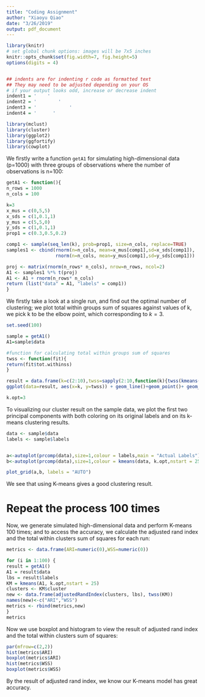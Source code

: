 ```yaml
---
title: "Coding Assignment"
author: "Xiaoyu Qiao"
date: "3/26/2019"
output: pdf_document
---
```


```r
library(knitr)
# set global chunk options: images will be 7x5 inches
knitr::opts_chunk$set(fig.width=7, fig.height=5)
options(digits = 4)


## indents are for indenting r code as formatted text
## They may need to be adjusted depending on your OS
# if your output looks odd, increase or decrease indent
indent1 = '    '
indent2 = '        '
indent3 = '            '
indent4 = '      '
```

```r
library(mclust)
library(cluster) 
library(ggplot2)
library(ggfortify)
library(cowplot)
```
We firstly write a function `getA1` for simulating high-dimensional data (p=1000) with three groups of observations where the number of observations is n=100:
```r

getA1 <- function(){
n_rows = 1000
n_cols = 100

k=3
x_mus = c(0,5,5)
x_sds = c(1,0.1,1)
y_mus = c(5,5,0)
y_sds = c(1,0.1,1)
prop1 = c(0.3,0.5,0.2)

comp1 <- sample(seq_len(k), prob=prop1, size=n_cols, replace=TRUE)
samples1 <- cbind(rnorm(n=n_cols, mean=x_mus[comp1],sd=x_sds[comp1]),
                  rnorm(n=n_cols, mean=y_mus[comp1],sd=y_sds[comp1]))

proj <- matrix(rnorm(n_rows* n_cols), nrow=n_rows, ncol=2)
A1 <- samples1 %*% t(proj)
A1 <- A1 + rnorm(n_rows* n_cols)
return (list("data" = A1, "labels" = comp1))
}

```

We firstly take a look at a single run, and find out the optimal number of clustering; we plot total within groups sum of squares against values of k, we pick k to be the elbow point, which corresponding to $k=3$.
```r
set.seed(100)

sample = getA1()
A1=sample$data

#function for calculating total within groups sum of squares
twss <- function(fit){
return(fit$tot.withinss)
}

result = data.frame(k=c(2:10),twss=sapply(2:10,function(k){twss(kmeans(A1, k,nstart = 25))}))
ggplot(data=result, aes(x=k, y=twss)) + geom_line()+geom_point()+ geom_vline(xintercept = 3,linetype = 2)+ ggtitle("Optimal number of clusters")

k.opt=3
```


To visualizing our cluster result on the sample data, we plot the first two principal components with both coloring on its original labels and on its k-means clustering results.
```r

data <- sample$data
labels <- sample$labels


a<-autoplot(prcomp(data),size=1,colour = labels,main = "Actual Labels")
b<-autoplot(prcomp(data),size=1,colour = kmeans(data, k.opt,nstart = 25)$cluster,main ="Assigned Clusters")

plot_grid(a,b, labels = "AUTO")
```
We see that using K-means gives a good clustering result.

# Repeat the process 100 times

Now, we generate simulated high-dimensional data and perform K-means 100 times; and to access the accuracy, we calculate the adjusted rand index and the total within clusters sum of squares for each run:
```r
metrics <- data.frame(ARI=numeric(0),WSS=numeric(0))

for (i in 1:100) {
result = getA1()
A1 = result$data
lbs = result$labels
KM = kmeans(A1, k.opt,nstart = 25)
clusters <- KM$cluster
new <- data.frame(adjustedRandIndex(clusters, lbs), twss(KM))
names(new)<-c("ARI","WSS")
metrics <- rbind(metrics,new)
}
metrics
```

Now we use boxplot and histogram to view the result of adjusted rand index and the total within clusters sum of squares:
```r
par(mfrow=c(2,2))
hist(metrics$ARI)
boxplot(metrics$ARI)
hist(metrics$WSS)
boxplot(metrics$WSS)
```

By the result of adjusted rand index, we know our K-means model has great accuracy.


